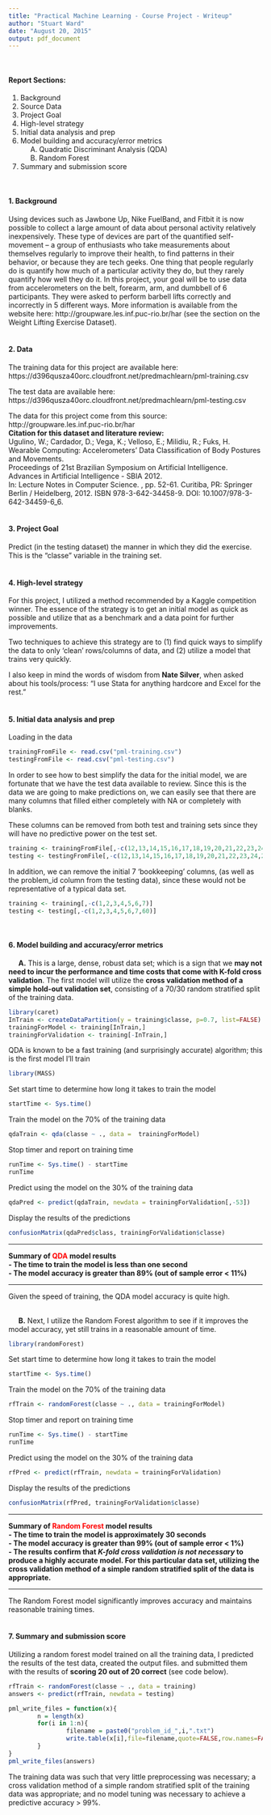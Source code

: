 ```yaml
---
title: "Practical Machine Learning - Course Project - Writeup"
author: "Stuart Ward"
date: "August 20, 2015"
output: pdf_document
---
```

<br />

#### **Report Sections:**  
1. Background
2. Source Data
3. Project Goal
4. High-level strategy
5. Initial data analysis and prep
6. Model building and accuracy/error metrics  
&nbsp;&nbsp;&nbsp;&nbsp;&nbsp;A. Quadratic Discriminant Analysis (QDA)  
&nbsp;&nbsp;&nbsp;&nbsp;&nbsp;B. Random Forest
7. Summary and submission score  
  
<br>

#### **1. Background**

Using devices such as Jawbone Up, Nike FuelBand, and Fitbit it is now possible to collect a large amount of data about personal activity relatively inexpensively. These type of devices are part of the quantified self-movement – a group of enthusiasts who take measurements about themselves regularly to improve their health, to find patterns in their behavior, or because they are tech geeks. One thing that people regularly do is quantify how much of a particular activity they do, but they rarely quantify how well they do it. In this project, your goal will be to use data from accelerometers on the belt, forearm, arm, and dumbbell of 6 participants. They were asked to perform barbell lifts correctly and incorrectly in 5 different ways. More information is available from the website here: http://groupware.les.inf.puc-rio.br/har (see the section on the Weight Lifting Exercise Dataset).  
<br>

#### **2. Data**

The training data for this project are available here: https://d396qusza40orc.cloudfront.net/predmachlearn/pml-training.csv

The test data are available here: https://d396qusza40orc.cloudfront.net/predmachlearn/pml-testing.csv

The data for this project come from this source: http://groupware.les.inf.puc-rio.br/har  
**Citation for this dataset and literature review:**  
Ugulino, W.; Cardador, D.; Vega, K.; Velloso, E.; Milidiu, R.; Fuks, H.  
Wearable Computing: Accelerometers' Data Classification of Body Postures and Movements.  
Proceedings of 21st Brazilian Symposium on Artificial Intelligence.  
Advances in Artificial Intelligence - SBIA 2012.  
In: Lecture Notes in Computer Science. , pp. 52-61. Curitiba, PR: Springer Berlin / Heidelberg, 2012. ISBN 978-3-642-34458-9. DOI: 10.1007/978-3-642-34459-6_6.  
<br>

#### **3. Project Goal**

Predict (in the testing dataset) the manner in which they did the exercise. This is the "classe" variable in the training set.  
<br>  

#### **4. High-level strategy**

For this project, I utilized a method recommended by a Kaggle competition winner. The essence of the strategy is to get an initial model as quick as possible and utilize that as a benchmark and a data point for further improvements.  

Two techniques to achieve this strategy are to (1) find quick ways to simplify the data to only 'clean' rows/columns of data, and (2) utilize a model that trains very quickly.  

I also keep in mind the words of wisdom from **Nate Silver**, when asked about his tools/process: "I use Stata for anything hardcore and Excel for the rest."  
<br>  

#### **5. Initial data analysis and prep**

Loading in the data
```r
trainingFromFile <- read.csv("pml-training.csv")
testingFromFile <- read.csv("pml-testing.csv")
```

In order to see how to best simplify the data for the initial model, we are fortunate that we have the test data available to review.
Since this is the data we are going to make predictions on, we can easily see that there are many columns that filled either completely with NA or completely with blanks.  

These columns can be removed from both test and training sets since they will have no predictive power on the test set.

```r
training <- trainingFromFile[,-c(12,13,14,15,16,17,18,19,20,21,22,23,24,25,26,27,28,29,30,31,32,33,34,35,36,50,51,52,53,54,55,56,57,58,59,69,70,71,72,73,74,75,76,77,78,79,80,81,82,83,87,88,89,90,91,92,93,94,95,96,97,98,99,100,101,103,104,105,106,107,108,109,110,111,112,125,126,127,128,129,130,131,132,133,134,135,136,137,138,139,141,142,143,144,145,146,147,148,149,150)]
testing <- testingFromFile[,-c(12,13,14,15,16,17,18,19,20,21,22,23,24,25,26,27,28,29,30,31,32,33,34,35,36,50,51,52,53,54,55,56,57,58,59,69,70,71,72,73,74,75,76,77,78,79,80,81,82,83,87,88,89,90,91,92,93,94,95,96,97,98,99,100,101,103,104,105,106,107,108,109,110,111,112,125,126,127,128,129,130,131,132,133,134,135,136,137,138,139,141,142,143,144,145,146,147,148,149,150)]
```

In addition, we can remove the initial 7 'bookkeeping' columns, (as well as the problem_id column from the testing data), since these would not be representative of a typical data set.

```r
training <- training[,-c(1,2,3,4,5,6,7)]
testing <- testing[,-c(1,2,3,4,5,6,7,60)]
```
<br>  

#### **6. Model building and accuracy/error metrics**

&nbsp;&nbsp;&nbsp;&nbsp;&nbsp;**A.** This is a large, dense, robust data set; which is a sign that we **may not need to incur the performance and time costs that come with K-fold cross validation**.
The first model will utilize the **cross validation method of a simple hold-out validation set**, consisting of a 70/30 random stratified split of the training data.

```r
library(caret)
InTrain <- createDataPartition(y = training$classe, p=0.7, list=FALSE)
trainingForModel <- training[InTrain,]
trainingForValidation <- training[-InTrain,]
```

QDA is known to be a fast training (and surprisingly accurate) algorithm; this is the first model I'll train
```r
library(MASS)
```

Set start time to determine how long it takes to train the model
```r
startTime <- Sys.time()
```

Train the model on the 70% of the training data
```r
qdaTrain <- qda(classe ~ ., data =  trainingForModel)
```

Stop timer and report on training time
```r
runTime <- Sys.time() - startTime
runTime
```

Predict using the model on the 30% of the training data
```r
qdaPred <- predict(qdaTrain, newdata = trainingForValidation[,-53])
```

Display the results of the predictions
```r
confusionMatrix(qdaPred$class, trainingForValidation$classe)
```

***

**Summary of <span style="color:red">QDA</span> model results**   
**- The time to train the model is less than one second**  
**- The model accuracy is greater than 89% (out of sample error < 11%)**

***

Given the speed of training, the QDA model accuracy is quite high.  
<br>  

&nbsp;&nbsp;&nbsp;&nbsp;&nbsp;**B.** Next, I utilize the Random Forest algorithm to see if it improves the model accuracy, yet still trains in a reasonable amount of time.
```r
library(randomForest)
```

Set start time to determine how long it takes to train the model
```r
startTime <- Sys.time()
```

Train the model on the 70% of the training data
```r
rfTrain <- randomForest(classe ~ ., data = trainingForModel)
```

Stop timer and report on training time
```r
runTime <- Sys.time() - startTime
runTime
```

Predict using the model on the 30% of the training data
```r
rfPred <- predict(rfTrain, newdata = trainingForValidation)
```

Display the results of the predictions
```r
confusionMatrix(rfPred, trainingForValidation$classe)
```

***

**Summary of <span style="color:red">Random Forest</span> model results**  
**- The time to train the model is approximately 30 seconds**  
**- The model accuracy is greater than 99% (out of sample error < 1%)**  
**- The results confirm that _K-fold cross validation is not necessary_ to produce a highly accurate model. For this particular data set, utilizing the cross validation method of a simple random stratified split of the data is appropriate.**  
  
***


The Random Forest model significantly improves accuracy and maintains reasonable training times.  
<br>  

#### **7. Summary and submission score**

Utilizing a random forest model trained on all the training data, I predicted the results of the test data, 
created the output files. and submitted them with the results of **scoring 20 out of 20 correct** (see code below).

```r
rfTrain <- randomForest(classe ~ ., data = training)
answers <- predict(rfTrain, newdata = testing)

pml_write_files = function(x){
        n = length(x)
        for(i in 1:n){
                filename = paste0("problem_id_",i,".txt")
                write.table(x[i],file=filename,quote=FALSE,row.names=FALSE,col.names=FALSE)
        }
}
pml_write_files(answers)
```


The training data was such that very little preprocessing was necessary; 
a cross validation method of a simple random stratified split of the training data was appropriate; 
and no model tuning was necessary to achieve a predictive accuracy > 99%.
<br><br>  
